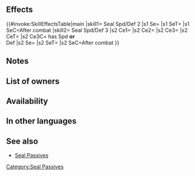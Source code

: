 {{Passive
|name=Seal Spd/Def
|type=B
|exclusive=0
|1name=Seal Spd/Def 1
|1tagid=SID_速さ守備封じ1
|1promotionRarity=5
|1promotionTier=1
|alt1name=Seal Spd Def 1
|1effect=Inflicts Spd/Def-3 on foe through its next action after combat.
|1cost=100
|1required=Seal Spd 1;Seal Def 1
|2name=Seal Spd/Def 2
|2tagid=SID_速さ守備封じ2
|alt2name=Seal Spd Def 2
|2effect=Inflicts Spd/Def-5 on foe through its next action after combat.
|2cost=200
|2next=-
|3name=Seal Spd/Def 3
|alt3name=Seal Spd Def 3
|3tagid=SID_速さ守備封じ3
|3effect=Inflicts Spd/Def-3 on foe and additional penalty to foe's Spd/Def = 6 - current penalty on each of those stats during combat (min 0; calculates each stat penalty independently; still inflicts penalty on foe even if foe triggers an effect that neutralizes penalties during combat). If penalty is active on foe's Spd or Def, inflicts Special cooldown charge -1 on foe per attack during combat (only highest value applied; does not stack). After combat, inflicts Spd/Def-6 on foe through its next action.
|3cost=300
|properties3=random_owner
|canUseWeapon={{WeaponList|exclude=Staff}}
|canUseMove={{MoveList|All}}
|properties=random_inherit_base
}}
==Effects==
{{#invoke:SkillEffectsTable|main
|skill1={{Si|Seal Spd/Def 2}} Seal Spd/Def 2
|s1 Se={{Eft|Penalties|Spd/Def|5}}
|s1 SeT={{Tgt|Foe}}
|s1 SeC=After combat
|skill2={{Si|Seal Spd/Def 3}} Seal Spd/Def 3
|s2 Ce1={{Eft|Temporary Debuffs|Spd/Def|3}}
|s2 Ce2={{Eft|Temporary Debuffs|Spd/Def|min=0|6 - {{SEt|Penalties}}<br>on {{Tgt|Foe}}'s Spd/Def*}}
|s2 Ce3={{Eft|Guard}}
|s2 CeT={{Tgt|Foe}}
|s2 Ce3C={{Tgt|Foe}} has Spd '''or'''<br>Def {{SEt|Penalties}}
|s2 Se={{Eft|Penalties|Spd/Def|6}}
|s2 SeT={{Tgt|Foe}}
|s2 SeC=After combat
}}
<b>{{Hatnote|* 2X if {{Tgt|Foe}} has a {{Eft|Neutralize Penalties}} effect}}</b>
==Notes==
{{After combat note|{{SEt|penalty}}}}
{{Penalties}}
{{Temporary debuffs|name=Seal Spd/Def 3}}
{{CooldownChargeMinus}}
==List of owners==
{{Skill Hero List}}
==Availability==
{{PassiveFocusList}}
{{PassiveDistributionList}}
{{PassiveCombatManualList}}
==In other languages==
{{OtherLanguages
|english=Seal Spd/Def
|japanese=速さ守備封じ
|german=Ges./Ver.-Raub
|spanishEU=Sellar Vel/Def
|spanishLA=Sellar Vel./Def.
|french=Sceau Vit/Déf
|italian=Sigilla Vel/Dif
|chineseTW=速度防守封印
|portuguese=Selo Vel./Def.
}}
==See also==
{{See also skills|cond=Description LIKE '%- current penalt%on%' AND Exclusive='1'}}
* [[Seal Passives]]
{{Passives Navbox|B}}
[[Category:Seal Passives]]